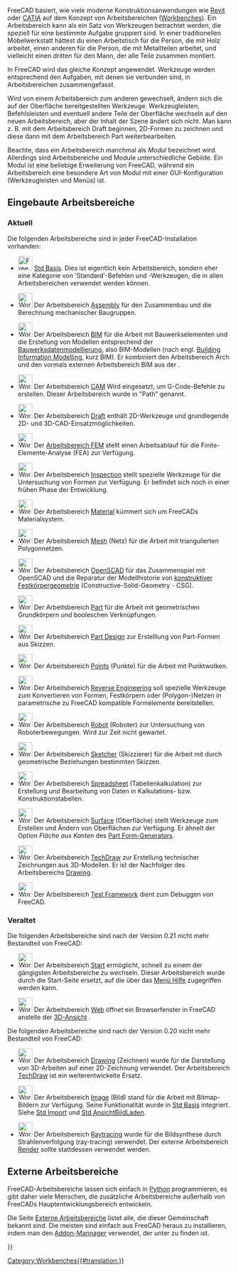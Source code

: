 <languages/>

{{Docnav/de
|[[Property_View/de|Eigenschaften-Ansicht]]
|[[Std_Base/de|Std Basis]]
|IconL=
|IconR=Freecad.svg
}}

FreeCAD basiert, wie viele moderne Konstruktionsanwendungen wie [https://de.wikipedia.org/wiki/Autodesk_Revit Revit] oder  [https://de.wikipedia.org/wiki/CATIA CATIA] auf dem Konzept von Arbeitsbereichen ([https://en.wikipedia.org/wiki/Workbench Workbenches]). Ein Arbeitsbereich kann als ein Satz von Werkzeugen betrachtet werden, die speziell für eine bestimmte Aufgabe gruppiert sind. In einer traditionellen Möbelwerkstatt hättest du einen Arbeitstisch für die Person, die mit Holz arbeitet, einen anderen für die Person, die mit Metallteilen arbeitet, und vielleicht einen dritten für den Mann, der alle Teile zusammen montiert.

In FreeCAD wird das gleiche Konzept angewendet. Werkzeuge werden entsprechend den Aufgaben, mit denen sie verbunden sind, in Arbeitsbereichen zusammengefasst.

Wird von einem Arbeitsbereich zum anderen gewechselt, ändern sich die auf der Oberfläche bereitgestellten Werkzeuge. Werkzeugleisten, Befehlsleisten und eventuell andere Teile der Oberfläche wechseln auf den neuen Arbeitsbereich, aber der Inhalt der Szene ändert sich nicht. Man kann z. B. mit dem Arbeitsbereich Draft beginnen, 2D-Formen zu zeichnen und diese dann mit dem Arbeitsbereich Part weiterbearbeiten.

Beachte, dass ein Arbeitsbereich manchmal als ''Modul'' bezeichnet wird. Allerdings sind Arbeitsbereiche und Module unterschiedliche Gebilde. Ein Modul ist eine beliebige Erweiterung von FreeCAD, während ein Arbeitsbereich eine besondere Art von Modul mit einer GUI-Konfiguration (Werkzeugleisten und Menüs) ist.

<span id="Built-in_workbenches"></span>
== Eingebaute Arbeitsbereiche ==

<span id="Current"></span>
===Aktuell===

Die folgenden Arbeitsbereiche sind in jeder FreeCAD-Installation vorhanden:

<!--Please keep this list consistent with Online_Help_Toc, User_hub and Manual:The_FreeCAD_Interface-->
* [[Image:Freecad.svg|32px]] [[Std_Base/de|Std Basis]]. Dies ist eigentlich kein Arbeitsbereich, sondern eher eine Kategorie von 'Standard'-Befehlen und -Werkzeugen, die in allen Arbeitsbereichen verwendet werden können.

* [[Image:Workbench_Assembly.svg|32px]] Der Arbeitsbereich [[Assembly_Workbench/de|Assembly]] für den Zusammenbau und die Berechnung mechanischer Baugruppen. {{Version/de|1.0}}

* [[Image:Workbench_BIM.svg|32px]] Der Arbeitsbereich [[BIM_Workbench/de|BIM]] für die Arbeit mit Bauwerkselementen und die Erstellung von Modellen entsprechend  der [https://de.wikipedia.org/wiki/Building_Information_Modeling Bauwerksdatenmodellierung], also BIM-Modellen (nach engl. [https://en.wikipedia.org/wiki/Building_information_modeling Building Information Modelling], kurz BIM). Er kombiniert den Arbeitsbereich Arch und den vormals externen Arbeitsbereich BIM aus der {{VersionMinus/de|0.21}}.

* [[Image:Workbench_CAM.svg|32px]] Der Arbeitsbereich [[CAM_Workbench/de|CAM]] Wird eingesetzt, um G-Code-Befehle zu erstellen. Dieser Arbeitsbereich wurde in {{VersionMinus/de|0.21}} "Path" genannt.

* [[Image:Workbench_Draft.svg|32px]] Der Arbeitsbereich [[Draft_Workbench/de|Draft]] enthält 2D-Werkzeuge und grundlegende 2D- und 3D-CAD-Einsatzmöglichkeiten.

* [[Image:Workbench_FEM.svg|32px]] Der [[FEM_Workbench/de|Arbeitsbereich FEM]] stellt einen Arbeitsablauf für die Finite-Elemente-Analyse (FEA) zur Verfügung.

* [[Image:Workbench_Inspection.svg|32px]] Der Arbeitsbereich [[Inspection_Workbench/de|Inspection]] stellt spezielle Werkzeuge für die Untersuchung von Formen zur Verfügung. Er befindet sich noch in einer frühen Phase der Entwicklung.

* [[Image:Workbench_Material.svg|32px]] Der Arbeitsbereich [[Material_Workbench/de|Material]] kümmert sich um FreeCADs Materialsystem. {{Version/de|1.0}}

* [[Image:Workbench_Mesh.svg|32px]] Der Arbeitsbereich [[Mesh_Workbench/de|Mesh]] (Netz) für die Arbeit mit triangulierten Polygonnetzen.

* [[Image:Workbench_OpenSCAD.svg|32px]] Der Arbeitsbereich [[OpenSCAD_Workbench/de|OpenSCAD]] für das Zusammenspiel mit OpenSCAD und die Reparatur der Modellhistorie von [[constructive_solid_geometry/de|konstruktiver Festkörpergeometrie]] (Constructive-Solid-Geometry - CSG).

* [[Image:Workbench_Part.svg|32px]] Der Arbeitsbereich [[Part_Workbench/de|Part]] für die Arbeit mit geometrischen Grundkörpern und booleschen Verknüpfungen.

* [[Image:Workbench_PartDesign.svg|32px]] Der Arbeitsbereich [[PartDesign_Workbench/de|Part Design]] zur Erstelllung von Part-Formen aus Skizzen.

* [[Image:Workbench_Points.svg|32px]] Der Arbeitsbereich [[Points_Workbench/de|Points]] (Punkte) für die Arbeit mit Punktwolken.

* [[Image:Workbench_Reverse_Engineering.svg|32px]] Der Arbeitsbereich [[Reverse_Engineering_Workbench/de|Reverse Engineering]] soll spezielle Werkzeuge zum Konvertieren von Formen, Festkörpern oder (Polygon-)Netzen in parametrische zu FreeCAD kompatible Formelemente bereitstellen.

* [[Image:Workbench_Robot.svg|32px]] Der Arbeitsbereich [[Robot_Workbench/de|Robot]] (Roboter) zur Untersuchung von Roboterbewegungen. Wird zur Zeit nicht gewartet.

* [[Image:Workbench_Sketcher.svg|32px]] Der Arbeitsbereich [[Sketcher_Workbench/de|Sketcher]] (Skizzierer) für die Arbeit mit durch geometrische Beziehungen bestimmten Skizzen.

* [[Image:Workbench_Spreadsheet.svg|32px]] Der Arbeitsbereich [[Spreadsheet_Workbench/de|Spreadsheet]] (Tabellenkalkulation) zur Erstellung und Bearbeitung von Daten in Kalkulations- bzw. Konstruktionstabellen.

* [[Image:Workbench_Surface.svg|32px]] Der Arbeitsbereich [[Surface_Workbench/de|Surface]] (Oberfläche) stellt Werkzeuge zum Erstellen und Ändern von Oberflächen zur Verfügung. Er ähnelt der Option ''Fläche aus Kanten'' des [[Part_Builder/de|Part Form-Generators]].

* [[Image:Workbench_TechDraw.svg|32px]] Der Arbeitsbereich [[TechDraw_Workbench/de|TechDraw]] zur Erstellung technischer Zeichnungen aus 3D-Modellen. Er ist der Nachfolger des Arbeitsbereichs [[Drawing_Workbench/de|Drawing]].

* [[Image:Workbench_Test.svg|32px]] Der Arbeitsbereich [[Testing/de|Test Framework]] dient zum Debuggen von FreeCAD.

<span id="Obsolete"></span>
===Veraltet===

Die folgenden Arbeitsbereiche sind nach der Version 0.21 nicht mehr Bestandteil von FreeCAD:

* [[Image:Workbench_Start.svg|32px]] Der Arbeitsbereich [[Start_Workbench/de|Start]] ermöglicht, schnell zu einem der gängigsten Arbeitsbereiche zu wechseln. Dieser Arbeitsbereich wurde durch die Start-Seite ersetzt, auf die über das [[Std_Help_Menu/de|Menü Hilfe]] zugegriffen werden kann.

* [[Image:Workbench_Web.svg|32px]] Der Arbeitsbereich [[Web_Workbench/de|Web]] öffnet ein Browserfenster in FreeCAD anstelle der [[3D_View/de|3D-Ansicht]] .

Die folgenden Arbeitsbereiche sind nach der Version 0.20 nicht mehr Bestandteil von FreeCAD:

* [[Image:Workbench_Drawing.svg|32px]] Der Arbeitsbereich [[Drawing_Workbench/de|Drawing]] (Zeichnen) wurde für die Darstellung von 3D-Arbeiten auf einer 2D-Zeichnung verwendet. Der Arbeitsbereich [[TechDraw_Workbench/de|TechDraw]] ist ein weiterentwickelte Ersatz.

* [[Image:Workbench_Image.svg|32px]] Der Arbeitsbereich [[Image_Workbench/de|Image]] (Bild) stand für die Arbeit mit Bitmap-Bildern zur Verfügung. Seine Funktionalität wurde in [[Std_Base/de|Std Basis]] integriert. Siehe [[Std_Import/de|Std Import]] und [[Std_ViewLoadImage/de|Std AnsichtBildLaden]].

* [[Image:Workbench_Raytracing.svg|32px]] Der Arbeitsbereich [[Raytracing_Workbench/de|Raytracing]] wurde für die Bildsynthese durch Strahlenverfolgung (ray-tracing) verwendet. Der externe Arbeitsbereich [https://github.com/FreeCAD/FreeCAD-render Render] sollte stattdessen verwendet werden.

<span id="External_workbenches"></span>
==Externe Arbeitsbereiche==

FreeCAD-Arbeitsbereiche lassen sich einfach in [[Python/de|Python]] programmieren, es gibt daher viele Menschen, die zusätzliche Arbeitsbereiche außerhalb von FreeCADs Hauptentwicklungsbereich entwickeln.

Die Seite [[External workbenches/de|Externe Arbeitsbereiche]] listet alle, die dieser Gemeinschaft bekannt sind. Die meisten sind einfach aus FreeCAD heraus zu installieren, indem man den [[Std_AddonMgr/de|Addon-Mannager]] verwendet, der unter {{MenuCommand|Werkzeuge → [[Image:Std_AddonMgr.svg|24px]] Addon-Manager}} zu finden ist. 


{{Docnav/de
|[[Property_View/de|Eigenschaften-Ansicht]]
|[[Std_Base/de|Std Basis]]
|IconL=
|IconR=Freecad.svg
}}

{{Userdocnavi{{#translation:}}}}
[[Category:Workbenches{{#translation:}}]]